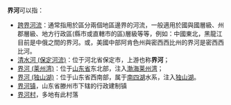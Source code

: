 '''界河'''可以指：
*[[跨界河流|跨界河流]]：通常指用於區分兩個地區邊界的河流，一般適用於國與國層級、州郡層級、地方行政區(縣市或直轄市的區)層級等等，例如：中國東北，黑龍江目前是中俄之間的界河。或，美國中部阿肯色州與密西西比州的界河是密西西比河。
*[[清水河_(保定河流)|清水河 (保定河流)]]：位于河北省保定市，上游也称'''界河'''；
*[[界河_(莱州湾)|界河 (莱州湾)]]：位于[[山东省|山东省]]东北部，注入[[渤海|渤海]][[莱州湾|莱州湾]]；
*[[界河_(独山湖)|界河 (独山湖)]]：位于山东省西南部，属于[[南四湖|南四湖]]水系，注入[[独山湖|独山湖]]。
*[[界河镇|界河镇]]，山东省滕州市下辖的行政建制镇
*[[界河村|界河村]]，多地有此村落
{{disambig|J|Cat=二字中国地名消歧义}}